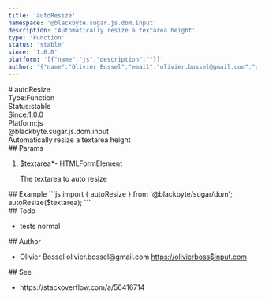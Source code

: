 ```yaml
---
title: 'autoResize'
namespace: '@blackbyte.sugar.js.dom.input'
description: 'Automatically resize a textarea height'
type: 'Function'
status: 'stable'
since: '1.0.0'
platform: '[{"name":"js","description":""}]'
author: '{"name":"Olivier Bossel","email":"olivier.bossel@gmail.com","url":"https://olivierboss$input.com"}'
---
```

<div class="docmap -mdx">
# autoResize
<div class="docmap_metas">
<div class="docmap_type"><span class="docmap_type-label">Type:</span><span class="docmap_type-value">Function</span></div>
<div class="docmap_status"><span class="docmap_status-label">Status:</span><span class="docmap_status-value -stable">stable</span></div>
<div class="docmap_since"><span class="docmap_since-label">Since:</span><span class="docmap_since-value">1.0.0</span></div>
<div class="docmap_platform"><span class="docmap_platform-label">Platform:</span><span class="docmap_platform-value -js">js</span></div>
</div>
<div class="docmap_namespace">@blackbyte.sugar.js.dom.input</div>
<div class="docmap_description typo-lead typo-format">
Automatically resize a textarea height
</div>
<div class="docmap_params">
## Params
<ol class="docmap_list">
<li class="docmap_item">
<span class="docmap_name">$textarea<span class="docmap_required">*</span></span><span class="docmap_default">-</span> <span class="docmap_type">HTMLFormElement</span>
<p class="docmap_description">The textarea to auto resize</p>
</li>
</ol>
</div>
<div class="docmap_examples">
## Example
<s-code language="js" header>
```js
import { autoResize } from '@blackbyte/sugar/dom';
autoResize($textarea);
```
</s-code>
</div>
<div class="docmap_todo">
## Todo
<ul class="docmap_list">
<li class="docmap_item">
<span class="docmap_description">tests</span>
<span class="docmap_priority -normal">normal</span>
</li>
</ul>
</div>
<div class="docmap_author">
## Author
<ul class="docmap_list">
<li class="docmap_item">
<span class="docmap_name">Olivier Bossel</span>
<span class="docmap_email">olivier.bossel@gmail.com</span>
<a href="https://olivierboss$input.com" target="_blank" class="docmap_url">https://olivierboss$input.com</a>
</li>
</ul>
</div>
<div class="docmap_see">
## See
<ul class="docmap_see-list">
<li class="docmap_see-item">
https://stackoverflow.com/a/56416714
</li>
</ul>
</div>
</div>